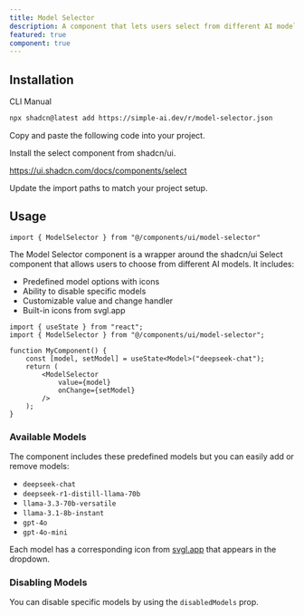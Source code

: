 ```yaml
---
title: Model Selector
description: A component that lets users select from different AI models with icons and disabled states.
featured: true
component: true
---
```


<ComponentPreview name="model-selector-demo" description="A model selector with icons and disabled states" />

## Installation

<Tabs defaultValue="cli">

<TabsList>
  <TabsTrigger value="cli">CLI</TabsTrigger>
  <TabsTrigger value="manual">Manual</TabsTrigger>
</TabsList>
<TabsContent value="cli">

```bash
npx shadcn@latest add https://simple-ai.dev/r/model-selector.json
```

</TabsContent>

<TabsContent value="manual">

<Steps>

<Step>Copy and paste the following code into your project.</Step>

<ComponentSource name="model-selector" />

<Step>Install the select component from shadcn/ui.</Step>

<a href="https://ui.shadcn.com/docs/components/select">https://ui.shadcn.com/docs/components/select</a>

<Step>Update the import paths to match your project setup.</Step>

</Steps>

</TabsContent>

</Tabs>

## Usage

```tsx
import { ModelSelector } from "@/components/ui/model-selector"
```


The Model Selector component is a wrapper around the shadcn/ui Select component that allows users to choose from different AI models. It includes:

- Predefined model options with icons
- Ability to disable specific models
- Customizable value and change handler
- Built-in icons from svgl.app

```tsx
import { useState } from "react";
import { ModelSelector } from "@/components/ui/model-selector";

function MyComponent() {
    const [model, setModel] = useState<Model>("deepseek-chat");
    return (
        <ModelSelector
            value={model}
            onChange={setModel}
        />
    );
}
```



### Available Models

The component includes these predefined models but you can easily add or remove models:

- `deepseek-chat`
- `deepseek-r1-distill-llama-70b`
- `llama-3.3-70b-versatile`
- `llama-3.1-8b-instant`
- `gpt-4o`
- `gpt-4o-mini`

Each model has a corresponding icon from [svgl.app](https://svgl.app) that appears in the dropdown.


### Disabling Models

You can disable specific models by using the `disabledModels` prop.

<ComponentPreview name="model-selector-disabled-demo" description="A model selector with icons and disabled states" />


